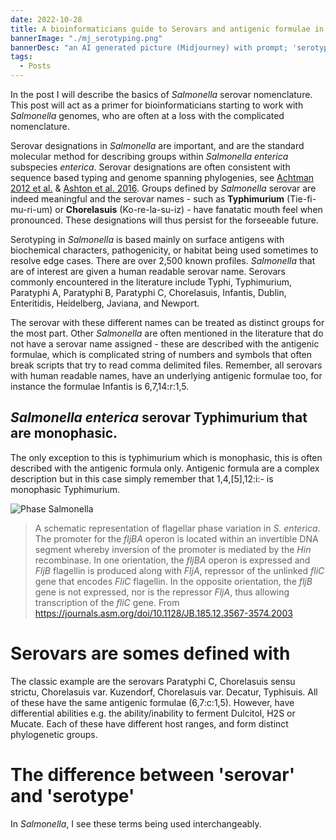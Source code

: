 ```yaml
---
date: 2022-10-28
title: A bioinformaticians guide to Serovars and antigenic formulae in Salmonella
bannerImage: "./mj_serotyping.png"
bannerDesc: "an AI generated picture (Midjourney) with prompt; 'serotyping'. You can share and adapt this image following a CC BY-SA 4.0 licence"
tags:
  - Posts
---
```


In the post I will describe the basics of *Salmonella* serovar nomenclature. This post will act as a primer for bioinformaticians starting to work with *Salmonella* genomes, who are often at a loss with the complicated nomenclature. 

Serovar designations in *Salmonella* are important, and are the standard molecular method for describing groups within *Salmonella enterica* subspecies *enterica*. Serovar designations are often consistent with sequence based typing and genome spanning phylogenies, see [Achtman 2012 et al.](https://journals.plos.org/plospathogens/article?id=10.1371/journal.ppat.1002776) & [Ashton et al. 2016](https://peerj.com/articles/1752/). Groups defined by *Salmonella* serovar are indeed meaningful and the serovar names - such as **Typhimurium** (Tie-fi-mu-ri-um) or **Chorelasuis** (Ko-re-la-su-iz) - have fanatatic mouth feel when pronounced. These designations will thus persist for the forseeable future.

Serotyping in *Salmonella* is based mainly on surface antigens with biochemical characters, pathogenicity, or habitat being used sometimes to resolve edge cases. There are over 2,500 known profiles. *Salmonella* that are of interest are given a human readable serovar name. Serovars commonly encountered in the literature include Typhi, Typhimurium, Paratyphi A, Paratyphi B, Paratyphi C, Chorelasuis, Infantis, Dublin, Enteritidis, Heidelberg, Javiana, and Newport. 

The serovar with these different names can be treated as distinct groups for the most part. Other *Salmonella* are often mentioned in the literature that do not have a serovar name assigned - these are described with the antigenic formulae, which is complicated string of numbers and symbols that often break scripts that try to read comma delimited files. Remember, all serovars with human readable names, have an underlying antigenic formulae too, for instance the formulae Infantis is 6,7,14:r:1,5. 


## *Salmonella enterica* serovar Typhimurium that are monophasic. 

The only exception to this is typhimurium which is monophasic, this is often described with the antigenic formula only.   Antigenic formula are a complex description but in this case simply remember that  1,4,[5],12:i:- is monophasic Typhimurium. 

![Phase Salmonella](./phase_salmonella.jpeg)

> A schematic representation of flagellar phase variation in *S. enterica*. The promoter for the *fljBA* operon is located within an invertible DNA segment whereby inversion of the promoter is mediated by the *Hin* recombinase. In one orientation, the *fljBA* operon is expressed and *FljB* flagellin is produced along with *FljA*, repressor of the unlinked *fliC* gene that encodes *FliC* flagellin. In the opposite orientation, the *fljB* gene is not expressed, nor is the repressor *FljA*, thus allowing transcription of the *fliC* gene. From https://journals.asm.org/doi/10.1128/JB.185.12.3567-3574.2003

# Serovars are somes defined with 

The classic example are the serovars Paratyphi C, Chorelasuis sensu strictu, Chorelasuis var. Kuzendorf, Chorelasuis var. Decatur, Typhisuis. All of these have the same antigenic formulae (6,7:c:1,5). However, have differential abilities e.g. the ability/inability to ferment Dulcitol, H2S or Mucate. Each of these have different host ranges, and form distinct phylogenetic groups. 


# The difference between 'serovar' and 'serotype'
In *Salmonella*, I see these terms being used interchangeably. 
